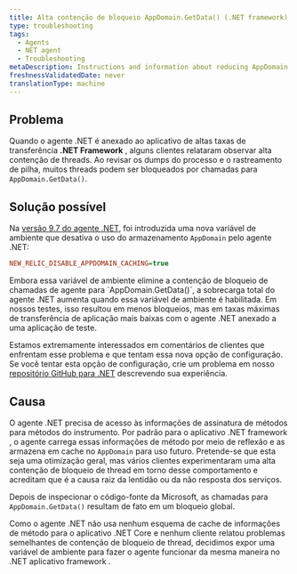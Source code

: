 ```yaml
---
title: Alta contenção de bloqueio AppDomain.GetData() (.NET framework)
type: troubleshooting
tags:
  - Agents
  - NET agent
  - Troubleshooting
metaDescription: Instructions and information about reducing AppDomain.GetData() lock contention for impacted .NET Framework applications
freshnessValidatedDate: never
translationType: machine
---
```


## Problema

Quando o agente .NET é anexado ao aplicativo de altas taxas de transferência <DoNotTranslate>**.NET Framework**</DoNotTranslate> , alguns clientes relataram observar alta contenção de threads. Ao revisar os dumps do processo e o rastreamento de pilha, muitos threads podem ser bloqueados por chamadas para `AppDomain.GetData()`.

## Solução possível

Na [versão 9.7 do agente .NET](/docs/release-notes/agent-release-notes/net-release-notes), foi introduzida uma nova variável de ambiente que desativa o uso do armazenamento `AppDomain` pelo agente .NET:

```ini
NEW_RELIC_DISABLE_APPDOMAIN_CACHING=true
```

<Callout variant="caution">
  Embora essa variável de ambiente elimine a contenção de bloqueio de chamadas de agente para `AppDomain.GetData()`, a sobrecarga total do agente .NET aumenta quando essa variável de ambiente é habilitada. Em nossos testes, isso resultou em menos bloqueios, mas em taxas máximas de transferência de aplicação mais baixas com o agente .NET anexado a uma aplicação de teste.
</Callout>

Estamos extremamente interessados em comentários de clientes que enfrentam esse problema e que tentam essa nova opção de configuração. Se você tentar esta opção de configuração, crie um problema em nosso [repositório GitHub para .NET](https://github.com/newrelic/newrelic-dotnet-agent) descrevendo sua experiência.

## Causa

O agente .NET precisa de acesso às informações de assinatura de métodos para métodos do instrumento. Por padrão para o aplicativo .NET framework , o agente carrega essas informações de método por meio de reflexão e as armazena em cache no `AppDomain` para uso futuro. Pretende-se que esta seja uma otimização geral, mas vários clientes experimentaram uma alta contenção de bloqueio de thread em torno desse comportamento e acreditam que é a causa raiz da lentidão ou da não resposta dos serviços.

Depois de inspecionar o código-fonte da Microsoft, as chamadas para `AppDomain.GetData()` resultam de fato em um bloqueio global.

Como o agente .NET não usa nenhum esquema de cache de informações de método para o aplicativo .NET Core e nenhum cliente relatou problemas semelhantes de contenção de bloqueio de thread, decidimos expor uma variável de ambiente para fazer o agente funcionar da mesma maneira no .NET aplicativo framework .